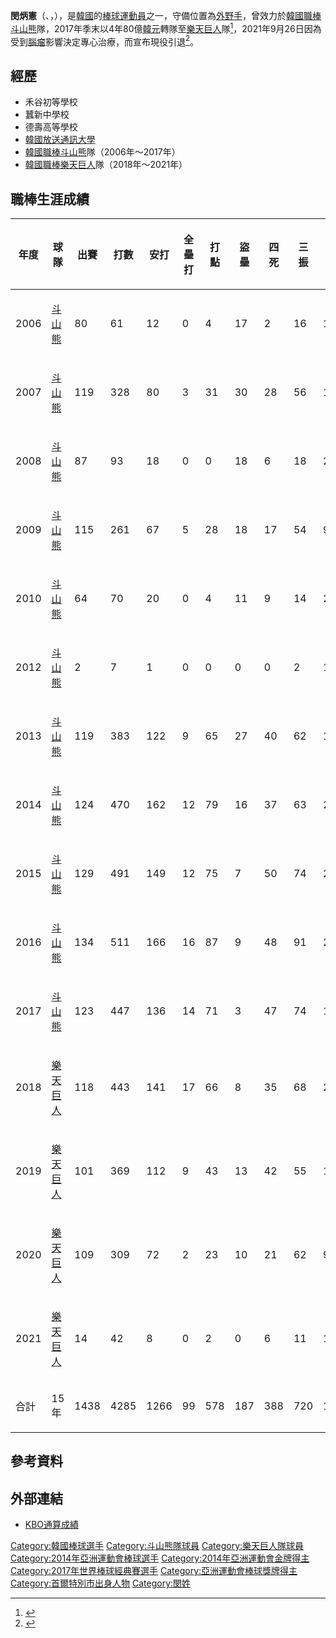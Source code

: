 {{Infobox KBO player|
|name=閔炳憲|
|image=2017 09 29 두산 vs LG 2 (11).jpg|
|width=270|
|position=外野手|
|team=|
|number=|
|bats=右|
|throws=右|
|birthdate={{birth_date_and_age|1987|3|10|mf=y}}|
|birthplace={{KOR}}[[首爾特別市|首爾特別市]]|
|debutdate=4月25日
|debutyear=2006年
|debutteam=斗山熊
|finaldate=8月29日
|finalyear=2021年
|finalteam=樂天巨人
|statyear=2021年球季
|stat1label=打擊率
|stat1value=0.295
|stat2label=全壘打
|stat2value=99
|stat3label=打點
|stat3value=578
|stat4label=盜壘
|stat4value=187
|teams=<nowiki></nowiki> 
* [[斗山熊|斗山熊]]（2006年－2017年）
* [[警察棒球隊|警察棒球隊]]（2010年－2012年）
* [[乐天巨人|乐天巨人]]（2018年－2021年）
|highlights=<nowiki></nowiki>
*[[韓國職棒|韓國職棒]]明星賽[[MVP|MVP]]：2016
|medaltemplates=
{{MedalSport|男子[[棒球|棒球]]}}
{{MedalCountry|{{KOR}}}}
{{MedalCompetition|[[世界棒球12強賽|世界棒球12強賽]]}}
{{MedalGold|[[2015年世界棒球12強賽|2015年 東京]]|隊際}}
{{MedalSilver|[[2019年世界棒球12強賽|2019年 東京]]|隊際}}
{{MedalCompetition|[[亞洲運動會|亞洲運動會]]}}
{{MedalGold|[[2014年亞洲運動會|2014年 仁川]]|[[2014年亞洲運動會棒球比賽|隊際]]}}
{{MedalCompetition|[[亞洲棒球錦標賽|亞洲棒球錦標賽]]}}
{{MedalSilver|[[2007年亞洲棒球錦標賽|2007年 台中]]|隊際}}
{{MedalCompetition|[[亞洲青棒錦標賽|亞洲青棒錦標賽]]}}
{{MedalSilver|[[2005年亞洲青棒錦標賽|2005年 仁川]]|隊際}}
}}

'''閔炳憲'''（{{lang-en|'''Min Byung Heon'''}}、{{lang-ko|'''민병헌'''}}，{{bd|1987年|3月10日|catIdx=Min Byung Heon}}），是[[韓國|韓國]]的[[棒球|棒球]][[運動員|運動員]]之一，守備位置為[[外野手|外野手]]，曾效力於[[韓國職棒|韓國職棒]][[斗山熊|斗山熊]]隊，2017年季末以4年80億[[韓元|韓元]]轉隊至[[樂天巨人|樂天巨人]]隊<ref>{{cite news |title=[오피셜] 'FA' 민병헌, 전격 '롯데'行...4년 80억원 계약|url=https://sports.news.naver.com/news.nhn?oid=108&aid=0002663555&redirect=true|newspaper=[[NAVER|NAVER]]|language=ko |date=2017-11-28}}</ref>，2021年9月26日因為受到[[腦瘤|腦瘤]]影響決定專心治療，而宣布現役引退<ref>{{cite news|title=百轟只差1轟 樂天球星閔炳憲腦動脈瘤手術後宣布退役|url=https://sports.ettoday.net/news/2088130|newspaper=[[ETtoday新聞雲|ETtoday新聞雲]]|language=zh-TW|date=2021-09-27|accessdate=2021-09-29|archive-date=2021-09-29|archive-url=https://web.archive.org/web/20210929083008/https://sports.ettoday.net/news/2088130|dead-url=no}}</ref>。

==經歷==
*禾谷初等學校
*蠶新中學校
*德壽高等學校
*[[韓國放送通訊大學|韓國放送通訊大學]]
*[[韓國職棒|韓國職棒]][[斗山熊|斗山熊]]隊（2006年～2017年）
*[[韓國職棒|韓國職棒]][[樂天巨人|樂天巨人]]隊（2018年～2021年）

==職棒生涯成績==
{| class="wikitable" width="1000px"
|- align="center"
!年度!!球隊!!出賽!!打數!!安打!!全壘打!!打點!!盜壘!!四死!!三振!!壘打數!!雙殺打!!打擊率!!上壘率!!長打率!!OPS
|- align="center"
|2006||[[斗山熊|斗山熊]]||80||61||12||0||4||17||2||16||14||1||0.197||0.219||0.230||0.448
|- align="center"
|2007||[[斗山熊|斗山熊]]||119||328||80||3||31||30||28||56||109||5||0.244||0.308||0.332||0.640
|- align="center"
|2008||[[斗山熊|斗山熊]]||87||93||18||0||0||18||6||18||20||2||0.194||0.250||0.215||0.465
|- align="center"
|2009||[[斗山熊|斗山熊]]||115||261||67||5||28||18||17||54||96||7||0.257||0.313||0.368||0.680
|- align="center"
|2010||[[斗山熊|斗山熊]]||64||70||20||0||4||11||9||14||24||0||0.286||0.367||0.343||0.710
|- align="center"
|2012||[[斗山熊|斗山熊]]||2||7||1||0||0||0||0||2||1||0||0.143||0.143||0.143||0.286
|- align="center"
|2013||[[斗山熊|斗山熊]]||119||383||122||9||65||27||40||62||184||7||0.319||0.387||0.480||0.867
|- align="center"
|2014||[[斗山熊|斗山熊]]||124||470||162||12||79||16||37||63||235||11||0.345||0.395||0.500||0.895
|- align="center"
|2015||[[斗山熊|斗山熊]]||129||491||149||12||75||7||50||74||209||15||0.303||0.373||0.426||0.799
|- align="center"
|2016||[[斗山熊|斗山熊]]||134||511||166||16||87||9||48||91||253||18||0.325||0.396||0.495||0.891
|- align="center"
|2017||[[斗山熊|斗山熊]]||123||447||136||14||71||3||47||74||199||14||0.304||0.389||0.445||0.834
|- align="center"
|2018||[[樂天巨人|樂天巨人]]||118||443||141||17||66||8||35||68||213||10||0.318||0.374||0.481||0.855
|- align="center"
|2019||[[樂天巨人|樂天巨人]]||101||369||112||9||43||13||42||55||167||9||0.304||0.379||0.453||0.832
|- align="center"
|2020||[[樂天巨人|樂天巨人]]||109||309||72||2||23||10||21||62||90||12||0.233||0.291||0.291||0.582
|- align="center"
|2021||[[樂天巨人|樂天巨人]]||14||42||8||0||2||0||6||11||11||2||0.190||0.292||0.262||0.554
|- style="background:#002856;color:#FFFFFF" align="center"
|合計||15年||1438||4285||1266||99||578||187||388||720||1825||113||0.295||0.362||0.426||0.788
|}

==參考資料==
{{Reflist}}

==外部連結==
{{台灣棒球維基館}}
*[https://www.koreabaseball.com/Record/Player/HitterDetail/Total.aspx?playerId=76249 KBO通算成績] {{Wayback|url=https://www.koreabaseball.com/Record/Player/HitterDetail/Total.aspx?playerId=76249 |date=20160910110509 }}{{ko}}
{{baseballstats |mlb= |espn= |br= |fangraphs= |cube= |brm=min---000bye }}

{{2014年亞洲運動會韓國成棒代表隊}}
{{2015年世界棒球12強賽韓國成棒代表隊}}
{{2017年世界棒球經典賽韓國成棒代表隊}}
{{2019年世界棒球12強賽韓國成棒代表隊}}
{{DEFAULTSORT:Min Byung Heon}}
[[Category:韓國棒球選手|Category:韓國棒球選手]]
[[Category:斗山熊隊球員|Category:斗山熊隊球員]]
[[Category:樂天巨人隊球員|Category:樂天巨人隊球員]]
[[Category:2014年亞洲運動會棒球選手|Category:2014年亞洲運動會棒球選手]]
[[Category:2014年亞洲運動會金牌得主|Category:2014年亞洲運動會金牌得主]]
[[Category:2017年世界棒球經典賽選手|Category:2017年世界棒球經典賽選手]]
[[Category:亞洲運動會棒球獎牌得主|Category:亞洲運動會棒球獎牌得主]]
[[Category:首爾特別市出身人物|Category:首爾特別市出身人物]]
[[Category:閔姓|Category:閔姓]]